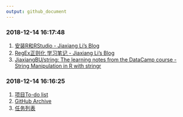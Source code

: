 ```yaml
---
output: github_document
---
```


### 2018-12-14 16:17:48

1. [安装R和RStudio - Jiaxiang Li's Blog](https://jiaxiangli.netlify.com/2017/12/08/r-rstudio/)
1. [RegEx正则化 学习笔记 - Jiaxiang Li's Blog](https://jiaxiangli.netlify.com/2018/03/05/regex/)
1. [JiaxiangBU/string: The learning notes from the DataCamp course - String Manipulation in R with stringr](https://github.com/JiaxiangBU/string)


### 2018-12-14 16:16:25

1. [项目To-do list](http://git.ppdaicorp.com/lijiaxiang/share_files/blob/master/creditRating/todolist.md)
1. [GitHub Archive](https://github.com/JiaxiangBU/tutoring/blob/master/pengruiting/code_log.md)
1. [任务列表](http://172.20.15.44/creditrating/pass_rate.html)